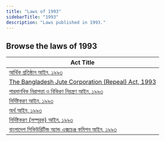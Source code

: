 ```yaml
---
title: "Laws of 1993"
sidebarTitle: "1993"
description: "Laws published in 1993."
---
```


## Browse the laws of 1993

| Act Title |
|-----------|
| [আর্থিক প্রতিষ্ঠান আইন, ১৯৯৩](/laws/act-781) |
| [The Bangladesh Jute Corporation (Repeal) Act, 1993](/laws/act-780) |
| [পারমাণবিক নিরাপত্তা ও বিকিরণ নিয়ন্ত্রণ আইন, ১৯৯৩](/laws/act-779) |
| [নির্দিষ্টকরণ আইন, ১৯৯৩](/laws/act-778) |
| [অর্থ আইন, ১৯৯৩](/laws/act-777) |
| [নির্দিষ্টকরণ (সম্পূরক) আইন, ১৯৯৩](/laws/act-776) |
| [বাংলাদেশ সিকিউরিটিজ অ্যান্ড এক্সচেঞ্জ কমিশন আইন, ১৯৯৩](/laws/act-775) |
